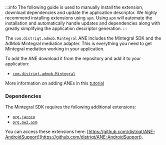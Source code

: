 
:::info
The following guide is used to manually install the extension, download dependencies and update the application descriptor. We highly recommend installing extensions using `apm`. Using `apm` will automate the installation and automatically handle updates and dependencies along with greatly simplifying the application descriptor generation.
:::


The `com.distriqt.admob.Mintegral` ANE includes the Mintegral SDK and the AdMob Mintegral mediation adapter. This is everything you need to get Mintegral mediation working in your application.

To add the ANE download it from the repository and add it to your application:

- [`com.distriqt.admob.Mintegral`](https://github.com/distriqt/ANE-Adverts-Mediation/raw/master/lib/applovin/com.distriqt.admob.Mintegral.ane)

More information on adding ANEs in this [tutorial](/docs/tutorials/getting-started)


### Dependencies

The Mintegral SDK requires the following additional extensions:

- [`org.jacoco`](https://github.com/distriqt/ANE-AndroidSupport/raw/master/lib/org.jacoco.ane)
- [`org.ow2.asm`](https://github.com/distriqt/ANE-AndroidSupport/raw/master/lib/org.ow2.asm.ane)

You can access these extensions here: [https://github.com/distriqt/ANE-AndroidSupport](https://github.com/distriqt/ANE-AndroidSupport).

